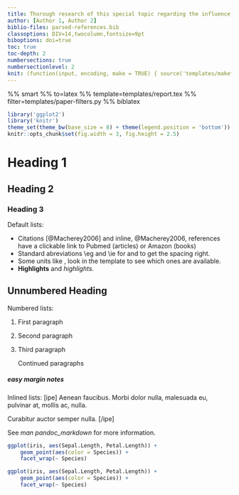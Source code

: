 ```yaml
---
title: Thorough research of this special topic regarding the influence of various factors
author: [Author 1, Author 2]
biblio-files: parsed-references.bib
classoptions: DIV=14,twocolumn,fontsize=9pt
biboptions: doi=true
toc: true
toc-depth: 2
numbersections: true
numbersectionlevel: 2
knit: (function(input, encoding, make = TRUE) { source('templates/makefile-renderer.R', local = TRUE) })
---
```


%% smart
%% to=latex
%% template=templates/report.tex
%% filter=templates/paper-filters.py
%% biblatex

```r
library('ggplot2')
library('knitr')
theme_set(theme_bw(base_size = 8) + theme(legend.position = 'bottom'))
knitr::opts_chunk$set(fig.width = 3, fig.height = 2.5)
```

# Heading 1

## Heading 2

### Heading 3

<!-- Comments -->
Default lists:

- Citations [@Macherey2006] and inline, \eg @Macherey2006, references have a clickable link to Pubmed (articles) or Amazon (books)
- Standard abreviations \\eg and \\ie for \eg and \ie to get the spacing right.
- Some units like \pps{900}, look in the template to see which ones are available.
- **Highlights** and *highlights*.

## Unnumbered Heading {-}

Numbered lists:

1.  First paragraph
2.  Second paragraph
3.  Third paragraph

    Continued paragraphs

##### easy margin notes
Inlined lists:
[ipe]
\item Aenean faucibus.
\item Morbi dolor nulla, malesuada eu, pulvinar at, mollis ac, nulla.
\item Curabitur auctor semper nulla.
[/ipe]

See *man pandoc_markdown* for more information.

```r
ggplot(iris, aes(Sepal.Length, Petal.Length)) +
    geom_point(aes(color = Species)) +
    facet_wrap(~ Species)
```

```r
ggplot(iris, aes(Sepal.Length, Petal.Length)) +
    geom_point(aes(color = Species)) +
    facet_wrap(~ Species)
```
